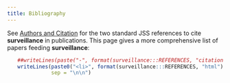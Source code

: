 ```yaml
---
title: Bibliography
---
```


See [Authors and Citation](../../authors.html) for the two standard
JSS references to cite **surveillance** in publications.
This page gives a more comprehensive list of papers feeding **surveillance**:

<ul>
```r
##writeLines(paste("-", format(surveillance:::REFERENCES, "citation", bibtex = FALSE)), sep = "\n\n")
writeLines(paste0("<li>", format(surveillance:::REFERENCES, "html"), "</li>"),
           sep = "\n\n")
```
</ul>
